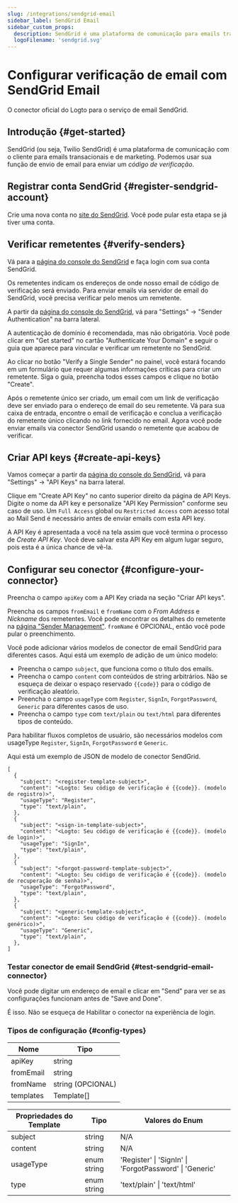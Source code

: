 ```yaml
---
slug: /integrations/sendgrid-email
sidebar_label: SendGrid Email
sidebar_custom_props:
  description: SendGrid é uma plataforma de comunicação para emails transacionais e de marketing.
  logoFilename: 'sendgrid.svg'
---
```



# Configurar verificação de email com SendGrid Email

O conector oficial do Logto para o serviço de email SendGrid.

<GuideTip />

## Introdução \{#get-started}

SendGrid (ou seja, Twilio SendGrid) é uma plataforma de comunicação com o cliente para emails transacionais e de marketing. Podemos usar sua função de envio de email para enviar um _código de verificação_.

## Registrar conta SendGrid \{#register-sendgrid-account}

Crie uma nova conta no [site do SendGrid](https://app.sendgrid.com/). Você pode pular esta etapa se já tiver uma conta.

## Verificar remetentes \{#verify-senders}

Vá para a [página do console do SendGrid](https://app.sendgrid.com/) e faça login com sua conta SendGrid.

Os remetentes indicam os endereços de onde nosso email de código de verificação será enviado. Para enviar emails via servidor de email do SendGrid, você precisa verificar pelo menos um remetente.

A partir da [página do console do SendGrid](https://app.sendgrid.com/), vá para "Settings" -> "Sender Authentication" na barra lateral.

A autenticação de domínio é recomendada, mas não obrigatória. Você pode clicar em "Get started" no cartão "Authenticate Your Domain" e seguir o guia que aparece para vincular e verificar um remetente no SendGrid.

Ao clicar no botão "Verify a Single Sender" no painel, você estará focando em um formulário que requer algumas informações críticas para criar um remetente. Siga o guia, preencha todos esses campos e clique no botão "Create".

Após o remetente único ser criado, um email com um link de verificação deve ser enviado para o endereço de email do seu remetente. Vá para sua caixa de entrada, encontre o email de verificação e conclua a verificação do remetente único clicando no link fornecido no email. Agora você pode enviar emails via conector SendGrid usando o remetente que acabou de verificar.

## Criar API keys \{#create-api-keys}

Vamos começar a partir da [página do console do SendGrid](https://app.sendgrid.com/), vá para "Settings" -> "API Keys" na barra lateral.

Clique em "Create API Key" no canto superior direito da página de API Keys. Digite o nome da API key e personalize "API Key Permission" conforme seu caso de uso. Um `Full Access` global ou `Restricted Access` com acesso total ao Mail Send é necessário antes de enviar emails com esta API key.

A API Key é apresentada a você na tela assim que você termina o processo de _Create API Key_. Você deve salvar esta API Key em algum lugar seguro, pois esta é a única chance de vê-la.

## Configurar seu conector \{#configure-your-connector}

Preencha o campo `apiKey` com a API Key criada na seção "Criar API keys".

Preencha os campos `fromEmail` e `fromName` com o _From Address_ e _Nickname_ dos remetentes. Você pode encontrar os detalhes do remetente na [página "Sender Management"](https://mc.sendgrid.com/senders). `fromName` é OPCIONAL, então você pode pular o preenchimento.

Você pode adicionar vários modelos de conector de email SendGrid para diferentes casos. Aqui está um exemplo de adição de um único modelo:

- Preencha o campo `subject`, que funciona como o título dos emails.
- Preencha o campo `content` com conteúdos de string arbitrários. Não se esqueça de deixar o espaço reservado `{{code}}` para o código de verificação aleatório.
- Preencha o campo `usageType` com `Register`, `SignIn`, `ForgotPassword`, `Generic` para diferentes casos de uso.
- Preencha o campo `type` com `text/plain` ou `text/html` para diferentes tipos de conteúdo.

Para habilitar fluxos completos de usuário, são necessários modelos com usageType `Register`, `SignIn`, `ForgotPassword` e `Generic`.

Aqui está um exemplo de JSON de modelo de conector SendGrid.

```jsonc
[
  {
    "subject": "<register-template-subject>",
    "content": "<Logto: Seu código de verificação é {{code}}. (modelo de registro)>",
    "usageType": "Register",
    "type": "text/plain",
  },
  {
    "subject": "<sign-in-template-subject>",
    "content": "<Logto: Seu código de verificação é {{code}}. (modelo de login)>",
    "usageType": "SignIn",
    "type": "text/plain",
  },
  {
    "subject": "<forgot-password-template-subject>",
    "content": "<Logto: Seu código de verificação é {{code}}. (modelo de recuperação de senha)>",
    "usageType": "ForgotPassword",
    "type": "text/plain",
  },
  {
    "subject": "<generic-template-subject>",
    "content": "<Logto: Seu código de verificação é {{code}}. (modelo genérico)>",
    "usageType": "Generic",
    "type": "text/plain",
  },
]
```

### Testar conector de email SendGrid \{#test-sendgrid-email-connector}

Você pode digitar um endereço de email e clicar em "Send" para ver se as configurações funcionam antes de "Save and Done".

É isso. Não se esqueça de <MainSiteUrl href="/connectors/email-connectors/#enable-email-sign-up-or-sign-in">Habilitar o conector na experiência de login</MainSiteUrl>.

### Tipos de configuração \{#config-types}

| Nome      | Tipo              |
| --------- | ----------------- |
| apiKey    | string            |
| fromEmail | string            |
| fromName  | string (OPCIONAL) |
| templates | Template[]        |

| Propriedades do Template | Tipo        | Valores do Enum                                         |
| ------------------------ | ----------- | ------------------------------------------------------- |
| subject                  | string      | N/A                                                     |
| content                  | string      | N/A                                                     |
| usageType                | enum string | 'Register' \| 'SignIn' \| 'ForgotPassword' \| 'Generic' |
| type                     | enum string | 'text/plain' \| 'text/html'                             |

